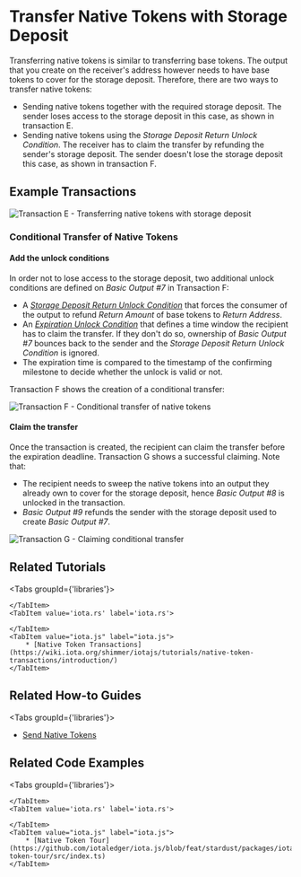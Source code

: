 # Transfer Native Tokens with Storage Deposit

Transferring native tokens is similar to transferring base tokens. The output that you create on the receiver's address
however needs to have base tokens to cover for the storage deposit. Therefore, there are two ways to transfer native tokens:

- Sending native tokens together with the required storage deposit. The sender loses access to the storage deposit in
this case, as shown in transaction E.
- Sending native tokens using the _Storage Deposit Return Unlock Condition_. The receiver has to claim the transfer by
refunding the sender's storage deposit. The sender doesn't lose the storage deposit this case, as shown in transaction F.


## Example Transactions

![Transaction E - Transferring native tokens with storage deposit](/img/stardust_explanations/stardust_ledger_anatomy/native_tokens_foundries/tx_E.svg)

### Conditional Transfer of Native Tokens

#### Add the unlock conditions

In order not to lose access to the storage deposit, two additional unlock conditions are defined on
_Basic Output #7_ in Transaction F:

 - A [_Storage Deposit Return Unlock Condition_](../output-unlock-conditions/storage-deposit-return.mdx) that forces the
consumer of the output to refund _Return Amount_ of base tokens to _Return Address_.
 - An [_Expiration Unlock Condition_](../output-unlock-conditions/expiration.mdx) that defines a time window
the recipient has to claim the transfer. If they don't do so, ownership of _Basic Output #7_ bounces back to the sender
and the _Storage Deposit Return Unlock Condition_ is ignored.
 - The expiration time is compared to the timestamp of the confirming milestone to decide whether the unlock is valid or not.

Transaction F shows the creation of a conditional transfer:

![Transaction F - Conditional transfer of native tokens](/img/stardust_explanations/stardust_ledger_anatomy/native_tokens_foundries/tx_F.svg)

#### Claim the transfer

Once the transaction is created, the recipient can claim the transfer before the expiration deadline. Transaction G shows
a successful claiming. Note that:

- The recipient needs to sweep the native tokens into an output they already own to cover for the storage deposit, hence
_Basic Output #8_ is unlocked in the transaction.
- _Basic Output #9_ refunds the sender with the storage deposit used to create _Basic Output #7_.

![Transaction G - Claiming conditional transfer](/img/stardust_explanations/stardust_ledger_anatomy/native_tokens_foundries/tx_G.svg)

## Related Tutorials

<Tabs groupId={'libraries'}>
    <TabItem value="wallet.rs" label="wallet.rs" >

    </TabItem>
    <TabItem value='iota.rs' label='iota.rs'>

    </TabItem>
    <TabItem value="iota.js" label="iota.js">
        * [Native Token Transactions](https://wiki.iota.org/shimmer/iotajs/tutorials/native-token-transactions/introduction/)
    </TabItem>
</Tabs>

## Related How-to Guides

<Tabs groupId={'libraries'}>
    <TabItem value="wallet.rs" label="wallet.rs" >
* [Send Native Tokens](https://wiki.iota.org/shimmer/wallet.rs/how_tos/native_tokens/send_native_token/)
    </TabItem>
    <TabItem value='iota.rs' label='iota.rs'>

    </TabItem>
    <TabItem value="iota.js" label="iota.js">

    </TabItem>
</Tabs>


## Related Code Examples

<Tabs groupId={'libraries'}>
    <TabItem value="wallet.rs" label="wallet.rs" >

    </TabItem>
    <TabItem value='iota.rs' label='iota.rs'>

    </TabItem>
    <TabItem value="iota.js" label="iota.js">
        * [Native Token Tour](https://github.com/iotaledger/iota.js/blob/feat/stardust/packages/iota/examples/native-token-tour/src/index.ts)
    </TabItem>
</Tabs>
